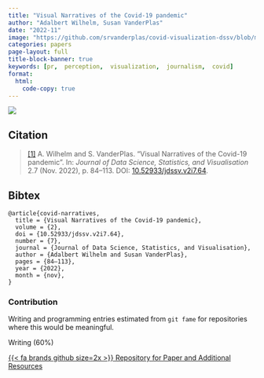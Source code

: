```yaml
---
title: "Visual Narratives of the Covid-19 pandemic"
author: "Adalbert Wilhelm, Susan VanderPlas"
date: "2022-11"
image: "https://github.com/srvanderplas/covid-visualization-dssv/blob/master/Figures_Web/spiral-rework.jpeg?raw=true"
categories: papers
page-layout: full
title-block-banner: true
keywords: [pr,  perception,  visualization,  journalism,  covid]
format:
  html:
    code-copy: true
---
```

 
![](https://github.com/srvanderplas/covid-visualization-dssv/blob/master/Figures_Web/spiral-rework.jpeg?raw=true){.preview-image}
 
## Citation
> <a name=bib-covid-narratives></a>[[1]](#cite-covid-narratives) A. Wilhelm and S. VanderPlas. “Visual Narratives of the Covid-19 pandemic”. In: _Journal of Data Science, Statistics, and Visualisation_ 2.7 (Nov. 2022), p. 84–113. DOI: [10.52933/jdssv.v2i7.64](https://doi.org/10.52933%2Fjdssv.v2i7.64).

::: {.callout-note collapse='true'}
## Bibtex
```
@article{covid-narratives,
  title = {Visual Narratives of the Covid-19 pandemic},
  volume = {2},
  doi = {10.52933/jdssv.v2i7.64},
  number = {7},
  journal = {Journal of Data Science, Statistics, and Visualisation},
  author = {Adalbert Wilhelm and Susan VanderPlas},
  pages = {84–113},
  year = {2022},
  month = {nov},
}
```
:::



### Contribution

Writing and programming entries estimated from `git fame` for repositories where this would be meaningful.

Writing (60\%)

[{{< fa brands github size=2x >}} Repository for Paper and Additional Resources](https://github.com/srvanderplas/covid-visualization-dssv){.btn .btn-tip role="button"}
